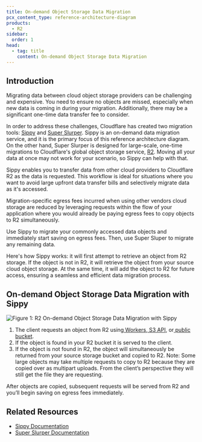 ```yaml
---
title: On-demand Object Storage Data Migration
pcx_content_type: reference-architecture-diagram
products:
  - R2
sidebar:
  order: 1
head:
  - tag: title
    content: On-demand Object Storage Data Migration
---
```


## Introduction

Migrating data between cloud object storage providers can be challenging and expensive. You need to ensure no objects are missed, especially when new data is coming in during your migration. Additionally, there may be a significant one-time data transfer fee to consider.

In order to address these challenges, Cloudflare has created two migration tools: [Sippy](/r2/data-migration/sippy/) and [Super Slurper](/r2/data-migration/super-slurper/). Sippy is an on-demand data migration service, and it is the primary focus of this reference architecture diagram. On the other hand, Super Slurper is designed for large-scale, one-time migrations to Cloudflare's global object storage service, [R2](/r2/). Moving all your data at once may not work for your scenario, so Sippy can help with that.

Sippy enables you to transfer data from other cloud providers to Cloudflare R2 as the data is requested. This workflow is ideal for situations where you want to avoid large upfront data transfer bills and selectively migrate data as it's accessed.

Migration-specific egress fees incurred when using other vendors cloud storage are reduced by leveraging requests within the flow of your application where you would already be paying egress fees to copy objects to R2 simultaneously.

Use Sippy to migrate your commonly accessed data objects and immediately start saving on egress fees. Then, use Super Sluper to migrate any remaining data.

Here's how Sippy works: it will first attempt to retrieve an object from R2 storage. If the object is not in R2, it will retrieve the object from your source cloud object storage. At the same time, it will add the object to R2 for future access, ensuring a seamless and efficient data migration process.

## On-demand Object Storage Data Migration with Sippy

![Figure 1: R2 On-demand Object Storage Data Migration with Sippy](~/assets/images/reference-architecture/on-demand-object-storage-migration/sippy-migration-diagram.svg "Figure 1: On-demand Object Storage Data Migration with Sippy")

1. The client requests an object from R2 using[ Workers](https://developers.cloudflare.com/r2/api/workers/),[ S3 API](https://developers.cloudflare.com/r2/api/s3/), or[ public bucket](https://developers.cloudflare.com/r2/buckets/public-buckets/).
2. If the object is found in your R2 bucket it is served to the client.
3. If the object is not found in R2, the object will simultaneously be returned from your source storage bucket and copied to R2. Note: Some large objects may take multiple requests to copy to R2 because they are copied over as multipart uploads. From the client’s perspective they will still get the file they are requesting.

After objects are copied, subsequent requests will be served from R2 and you’ll begin saving on egress fees immediately.


## Related Resources

* [Sippy Documentation](/r2/data-migration/sippy/)
* [Super Slurper Documentation](/r2/data-migration/super-slurper/)
